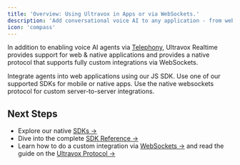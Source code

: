 ```yaml
---
title: 'Overview: Using Ultravox in Apps or via WebSockets.'
description: 'Add conversational voice AI to any application - from web and mobile apps to custom server integrations using WebSockets.'
icon: 'compass'
---
```


In addition to enabling voice AI agents via [Telephony](/telephony/overview), Ultravox Realtime provides support for web & native applications and provides a native protocol that supports fully custom integrations via WebSockets.

<Columns cols={2}>
  <Card title="Web Apps" icon="globe" href="/apps/sdks">
    Integrate agents into web applications using our JS SDK.
  </Card>
  <Card title="Native Apps" icon="mobile" href="/apps/sdks">
    Use one of our supported SDKs for mobile or native apps.
  </Card>
  <Card title="WebSockets Protocol" icon="plug">
    Use the native websockets protocol for custom server-to-server integrations.
  </Card>
</Columns>

## Next Steps
- Explore our native [SDKs →](./sdks)
- Dive into the complete [SDK Reference →](/sdk-reference/introduction)
- Learn how to do a custom integration via [WebSockets →](./websockets) and read the guide on the [Ultravox Protocol →](./datamessages)